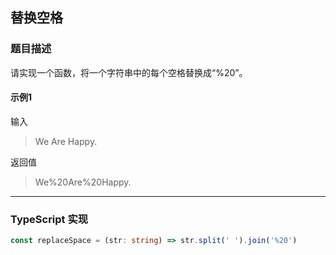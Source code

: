 ## 替换空格

### 题目描述

请实现一个函数，将一个字符串中的每个空格替换成“%20”。

#### 示例1

输入

> We Are Happy.

返回值

> We%20Are%20Happy.

---

### TypeScript 实现

```typescript
const replaceSpace = (str: string) => str.split(' ').join('%20')
```

